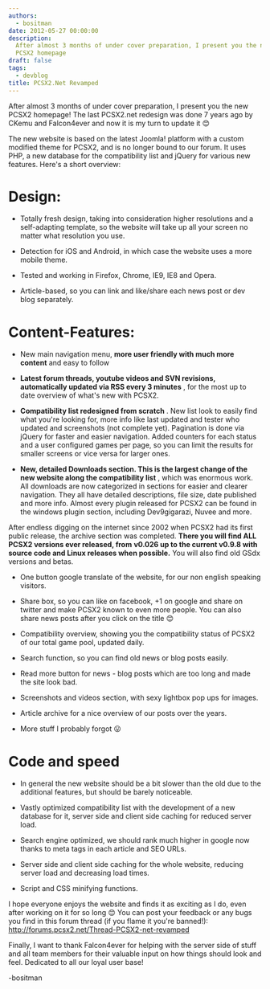 ```yaml
---
authors:
  - bositman
date: 2012-05-27 00:00:00
description:
  After almost 3 months of under cover preparation, I present you the new
  PCSX2 homepage
draft: false
tags:
  - devblog
title: PCSX2.Net Revamped
---
```


After almost 3 months of under cover preparation, I present you the new
PCSX2 homepage! The last PCSX2.net redesign was done 7 years ago by
CKemu and Falcon4ever and now it is my turn to update it
😊

<!-- truncate -->

The new website is based on the latest Joomla! platform with a custom
modified theme for PCSX2, and is no longer bound to our forum. It uses
PHP, a new database for the compatibility list and jQuery for various
new features. Here's a short overview:

# **Design:**

- Totally fresh design, taking into consideration higher resolutions
  and a self-adapting template, so the website will take up all your
  screen no matter what resolution you use.

- Detection for iOS and Android, in which case the website uses a more
  mobile theme.

- Tested and working in Firefox, Chrome, IE9, IE8 and Opera.

- Article-based, so you can link and like/share each news post or dev
  blog separately.

# **Content-Features:**

- New main navigation menu, **more user friendly with much more
  content** and easy to follow

- **Latest forum threads, youtube videos and SVN revisions,
  automatically updated via RSS every 3 minutes** , for the most up to
  date overview of what's new with PCSX2.

- **Compatibility list redesigned from scratch** . New list look to
  easily find what you're looking for, more info like last updated
  and tester who updated and screenshots (not complete yet).
  Pagination is done via jQuery for faster and easier navigation.
  Added counters for each status and a user configured games per page,
  so you can limit the results for smaller screens or vice versa for
  larger ones.

- **New, detailed Downloads section. This is the largest change of the
  new website along the compatibility list** , which was enormous
  work. All downloads are now categorized in sections for easier and
  clearer navigation. They all have detailed descriptions, file size,
  date published and more info. Almost every plugin released for PCSX2
  can be found in the windows plugin section, including Dev9gigarazi,
  Nuvee and more.

After endless digging on the internet since 2002 when PCSX2 had its
first public release, the archive section was completed. **There you
will find ALL PCSX2 versions ever released, from** **v0.026 up to
the current v0.9.8 with source code and Linux releases when
possible.** You will also find old GSdx versions and betas.

- One button google translate of the website, for our non english
  speaking visitors.

- Share box, so you can like on facebook, +1 on google and share on
  twitter and make PCSX2 known to even more people. You can also share
  news posts after you click on the title
  😊

- Compatibility overview, showing you the compatibility status of
  PCSX2 of our total game pool, updated daily.

- Search function, so you can find old news or blog posts easily.

- Read more button for news - blog posts which are too long and made
  the site look bad.

- Screenshots and videos section, with sexy lightbox pop ups for
  images.

- Article archive for a nice overview of our posts over the years.

- More stuff I probably forgot
  😛

# Code and speed

- In general the new website should be a bit slower than the old due
  to the additional features, but should be barely noticeable.

- Vastly optimized compatibility list with the development of a new
  database for it, server side and client side caching for reduced
  server load.

- Search engine optimized, we should rank much higher in google now
  thanks to meta tags in each article and SEO URLs.

- Server side and client side caching for the whole website, reducing
  server load and decreasing load times.

- Script and CSS minifying functions.

I hope everyone enjoys the website and finds it as exciting as I do,
even after working on it for so long
😊 You can post your feedback or any bugs you find
in this forum thread (if you flame it you're banned!): http://forums.pcsx2.net/Thread-PCSX2-net-revamped

Finally, I want to thank Falcon4ever for helping with the server side of
stuff and all team members for their valuable input on how things should
look and feel. Dedicated to all our loyal user base!

-bositman
